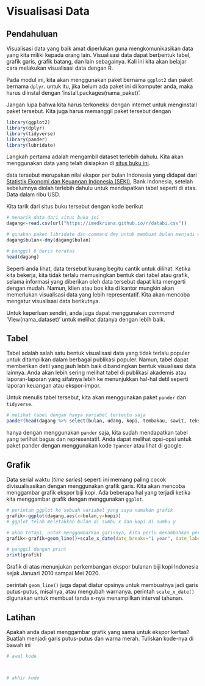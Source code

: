 # Visualisasi Data

## Pendahuluan
Visualisasi data yang baik amat diperlukan guna mengkomunikasikan data yang kita miliki kepada orang lain. Visualisasi data dapat berbentuk tabel, grafik garis, grafik batang, dan lain sebagainya. Kali ini kita akan belajar cara melakukan visualisasi data dengan R.

Pada modul ini, kita akan menggunakan paket bernama `ggplot2` dan paket bernama `dplyr`. untuk itu, jika belum ada paket ini di komputer anda, maka harus diinstal dengan 'install.packages(nama_paket)'.

Jangan lupa bahwa kita harus terkoneksi dengan internet untuk menginstall paket tersebut. Kita juga harus memanggil paket tersebut dengan 
```r
library(ggplot2)
library(dplyr)
library(tidyverse)
library(pander)
library(lubridate)
```

Langkah pertama adalah mengambil dataset terlebih dahulu. Kita akan menggunakan data yang telah disiapkan di [situs buku ini](https://imedkrisna.github.io/r/docs/index.html).

data tersebut merupakan nilai ekspor per bulan Indonesia yang didapat dari [Statistik Ekonomi dan Keuangan Indonesia (SEKI)](https://www.bi.go.id/id/statistik/seki/terkini/eksternal/Contents/Default.aspx), Bank Indonesia, setelah sebelumnya diolah terlebih dahulu untuk mendapatkan tabel seperti di atas. Data dalam ribu USD.

Kita tarik dari situs buku tersebut dengan kode berikut
```r
# menarik data dari situs buku ini
dagang<-read.csv(url("https://imedkrisna.github.io/r/databi.csv"))

# gunakan paket libridate dan command dmy untuk membuat bulan menjadi waktu
dagang$bulan<-dmy(dagang$bulan)

# panggil 6 baris teratas
head(dagang)
```

Seperti anda lihat, data tersebut kurang begitu cantik untuk dilihat. Ketika kita bekerja, kita tidak terlalu memusingkan bentuk dari tabel atau grafik, selama informasi yang diberikan oleh data tersebut dapat kita mengerti dengan mudah. Namun, klien atau bos kita di kantor mungkin akan memerlukan visualisasi data yang lebih representatif. Kita akan mencoba mengatur visualisasi data berikutnya.

Untuk keperluan sendiri, anda juga dapat menggunakan _command_ 'View(nama_dataset)' untuk melihat datanya dengan lebih baik.

## Tabel
Tabel adalah salah satu bentuk visualisasi data yang tidak terlalu populer untuk ditampilkan dalam berbagai publikasi populer. Namun, tabel dapat memberikan detil yang jauh lebih baik dibandingkan bentuk visualisasi data lainnya. Anda akan lebih sering melihat tabel di publikasi akademis atau laporan-laporan yang sifatnya lebih ke menunjukkan hal-hal detil seperti laporan keuangan atau ekspor-impor.

Untuk menulis tabel tersebut, kita akan menggunakan paket `pander` dan `tidyverse`.

```r

# melihat tabel dengan hanya variabel tertentu saja
pander(head(dagang %>% select(bulan, udang, kopi, tembakau, sawit, tekstil,logam, kertas)))
```

hanya dengan menggunakan `pander` saja, kita sudah mendapatkan tabel yang terlihat bagus dan representatif. Anda dapat melihat opsi-opsi untuk paket pander dengan menggunakan kode `?pander` atau lihat di google.

## Grafik
Data serial waktu (_time series_) seperti ini memang paling cocok divisualisasikan dengan menggunakan grafik garis. Kita akan mencoba menggambar grafik ekspor biji kopi. Ada beberapa hal yang terjadi ketika kita menggambar grafik dengan menggunakan `ggplot`.

```r
# perintah ggplot ke sebuah variabel yang saya namakan grafik
grafik<-ggplot(dagang,aes(x=bulan,y=kopi))
# ggplot telah meletakkan bulan di sumbu x dan kopi di sumbu y

# akan tetapi, untuk menggambarkan garisnya, kita perlu menambahkan perintah geoline()
grafik<-grafik+geom_line()+scale_x_date(date_breaks="1 year", date_labels = "%Y")

# panggil dengan print
print(grafik)
```

Grafik di atas menunjukan perkembangan ekspor bulanan biji kopi Indonesia sejak Januari 2010 sampai Mei 2020.

perintah `geom_line()` juga dapat diatur opsinya untuk membuatnya jadi garis putus-putus, misalnya, atau mengubah warnanya. perintah `scale_x_date()` digunakan untuk membuat tanda x-nya menampilkan interval tahunan.

## Latihan
Apakah anda dapat menggambar grafik yang sama untuk ekspor kertas? Buatlah menjadi garis putus-putus dan warna merah. Tuliskan kode-nya di bawah ini
```r
# awal kode



# akhir kode
```

